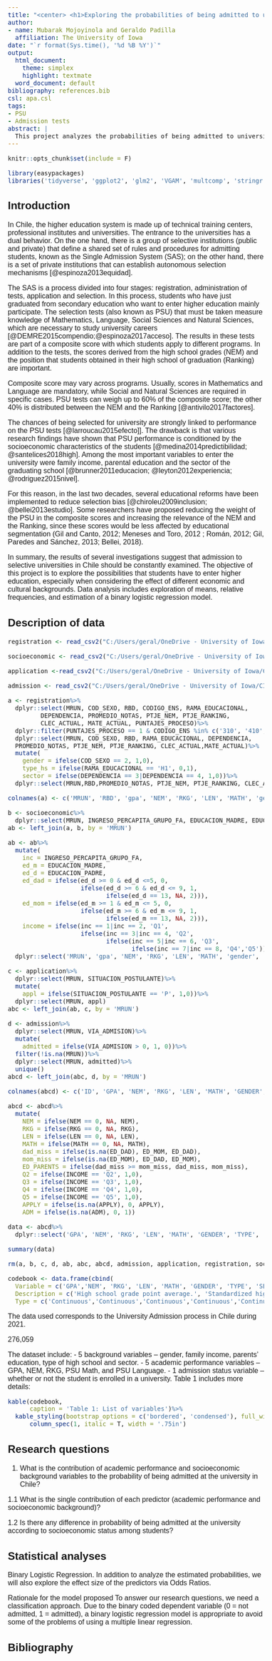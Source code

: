 ```yaml
---
title: "<center> <h1>Exploring the probabilities of being admitted to university in Chile based on socioeconomic and academic attributes</h1> </center>"
author:
- name: Mubarak Mojoyinola and Geraldo Padilla
  affiliation: The University of Iowa
date: "`r format(Sys.time(), '%d %B %Y')`"
output:
  html_document:
    theme: simplex
    highlight: textmate
  word_document: default
bibliography: references.bib
csl: apa.csl
tags:
- PSU
- Admission tests
abstract: |
  This project analyzes the probabilities of being admitted to university in Chile in the 2021 admission process. Admission is based on PSU results and other 2 criteria associated with academic performance during high school (GPA and Ranking), however, there could be  other 'non-academic' criteria interfering in the opportunities to being admitted (socioeconomic background).
---
```


<style type="text/css">
body{
  font-family: Arial;
  font-size: 12pt;
}
</style>

```r
knitr::opts_chunk$set(include = F)
```

```r
library(easypackages)
libraries('tidyverse', 'ggplot2', 'glm2', 'VGAM', 'multcomp', 'stringr', 'readxl', 'Lahman', 'kableExtra')
```

## Introduction

In Chile, the higher education system is made up of technical training centers, professional institutes and universities. The entrance to the universities has a dual behavior. On the one hand, there is a group of selective institutions (public and private) that define a shared set of rules and procedures for admitting students, known as the Single Admission System (SAS); on the other hand, there is a set of private institutions that can establish autonomous selection mechanisms [@espinoza2013equidad].

The SAS is a process divided into four stages: registration, administration of tests, application and selection. In this process, students who have just graduated from secondary education who want to enter higher education mainly participate. The selection tests (also known as PSU) that must be taken measure knowledge of Mathematics, Language, Social Sciences and Natural Sciences, which are necessary to study university careers [@DEMRE2015compendio;@espinoza2017acceso]. The results in these tests are part of a composite score with which students apply to different programs. In addition to the tests, the scores derived from the high school grades (NEM) and the position that students obtained in their high school of graduation (Ranking) are important.

Composite score may vary across programs. Usually, scores in Mathematics and Language are mandatory, while Social and Natural Sciences are required in specific cases. PSU tests can weigh up to 60% of the composite score; the other 40% is distributed between the NEM and the Ranking [@antivilo2017factores].

The chances of being selected for university are strongly linked to performance on the PSU tests [@larroucau2015efecto]]. The drawback is that various research findings have shown that PSU performance is conditioned by the socioeconomic characteristics of the students [@medina2014predictibilidad; @santelices2018high]. Among the most important variables to enter the university were family income, parental education and the sector of the graduating school [@brunner2011educacion; @leyton2012experiencia; @rodriguez2015nivel].

For this reason, in the last two decades, several educational reforms have been implemented to reduce selection bias [@chiroleu2009inclusion; @bellei2013estudio]. Some researchers have proposed reducing the weight of the PSU in the composite scores and increasing the relevance of the NEM and the Ranking, since these scores would be less affected by educational segmentation (Gil and Canto, 2012; Meneses and Toro, 2012 ; Román, 2012; Gil, Paredes and Sánchez, 2013; Bellei, 2018).

In summary, the results of several investigations suggest that admission to selective universities in Chile should be constantly examined. The objective of this project is to explore the possibilities that students have to enter higher education, especially when considering the effect of different economic and cultural backgrounds. Data analysis includes exploration of means, relative frequencies, and estimation of a binary logistic regression model.

## Description of data

```r
registration <- read_csv2("C:/Users/geral/OneDrive - University of Iowa/CIDCIE/1. Bases de Datos/PSU/PSU 2019 - 2021/A_Inscritos_puntajes/A_INSCRITOS_PUNTAJES_PDT_2021_PUB_MRUN.csv")

socioeconomic <- read_csv2("C:/Users/geral/OneDrive - University of Iowa/CIDCIE/1. Bases de Datos/PSU/PSU 2019 - 2021/B_Socioeconomico/B_SOCIOECONOMICO_DOMICILIO_PDT_2021_PUB_MRUN.csv")

application <-read_csv2("C:/Users/geral/OneDrive - University of Iowa/CIDCIE/1. Bases de Datos/PSU/PSU 2019 - 2021/C_Postulacion_Seleccion/C_POSTULANTES_SELECCION_PDT_2021_PUB_MRUN.csv")

admission <- read_csv2("C:/Users/geral/OneDrive - University of Iowa/CIDCIE/1. Bases de Datos/PSU/PSU 2019 - 2021/D_Matricula_MRUN/D_MATRICULA_PDT__2021_PUB_MRUN.csv")
```

```r
a <- registration%>%
  dplyr::select(MRUN, COD_SEXO, RBD, CODIGO_ENS, RAMA_EDUCACIONAL,
         DEPENDENCIA, PROMEDIO_NOTAS, PTJE_NEM, PTJE_RANKING,
         CLEC_ACTUAL, MATE_ACTUAL, PUNTAJES_PROCESO)%>%
  dplyr::filter(PUNTAJES_PROCESO == 1 & CODIGO_ENS %in% c('310', '410', '510', '610'))%>%
  dplyr::select(MRUN, COD_SEXO, RBD, RAMA_EDUCACIONAL, DEPENDENCIA,
  PROMEDIO_NOTAS, PTJE_NEM, PTJE_RANKING, CLEC_ACTUAL,MATE_ACTUAL)%>%
  mutate(
    gender = ifelse(COD_SEXO == 2, 1,0),
    type_hs = ifelse(RAMA_EDUCACIONAL == 'H1', 0,1),
    sector = ifelse(DEPENDENCIA == 3|DEPENDENCIA == 4, 1,0))%>%
  dplyr::select(MRUN,RBD,PROMEDIO_NOTAS, PTJE_NEM, PTJE_RANKING, CLEC_ACTUAL,MATE_ACTUAL,gender, type_hs,sector)

colnames(a) <- c('MRUN', 'RBD', 'gpa', 'NEM', 'RKG', 'LEN', 'MATH', 'gender', 'type_hs','sector')

b <- socioeconomic%>%
  dplyr::select(MRUN, INGRESO_PERCAPITA_GRUPO_FA, EDUCACION_MADRE, EDUCACION_PADRE)
ab <- left_join(a, b, by = 'MRUN')

ab <- ab%>%
  mutate(
    inc = INGRESO_PERCAPITA_GRUPO_FA,
    ed_m = EDUCACION_MADRE,
    ed_d = EDUCACION_PADRE,
    ed_dad = ifelse(ed_d >= 0 & ed_d <=5, 0,
                    ifelse(ed_d >= 6 & ed_d <= 9, 1,
                           ifelse(ed_d == 13, NA, 2))),
    ed_mom = ifelse(ed_m >= 1 & ed_m <= 5, 0,
                    ifelse(ed_m >= 6 & ed_m <= 9, 1,
                           ifelse(ed_m == 13, NA, 2))),
    income = ifelse(inc == 1|inc == 2, 'Q1',
                    ifelse(inc == 3|inc == 4, 'Q2',
                           ifelse(inc == 5|inc == 6, 'Q3',
                                  ifelse(inc == 7|inc == 8, 'Q4','Q5')))))%>%
  dplyr::select('MRUN', 'gpa', 'NEM', 'RKG', 'LEN', 'MATH', 'gender', 'type_hs', 'sector', 'ed_dad', 'ed_mom', 'income')

c <- application%>%
  dplyr::select(MRUN, SITUACION_POSTULANTE)%>%
  mutate(
    appl = ifelse(SITUACION_POSTULANTE == 'P', 1,0))%>%
  dplyr::select(MRUN, appl)
abc <- left_join(ab, c, by = 'MRUN')

d <- admission%>%
  dplyr::select(MRUN, VIA_ADMISION)%>%
  mutate(
    admitted = ifelse(VIA_ADMISION > 0, 1, 0))%>%
  filter(!is.na(MRUN))%>%
  dplyr::select(MRUN, admitted)%>%
  unique()
abcd <- left_join(abc, d, by = 'MRUN')

colnames(abcd) <- c('ID', 'GPA', 'NEM', 'RKG', 'LEN', 'MATH', 'GENDER', 'TYPE', 'SECTOR', 'ED_DAD', 'ED_MOM', 'INCOME', 'APPLY', 'ADM')

abcd <- abcd%>%
  mutate(
    NEM = ifelse(NEM == 0, NA, NEM),
    RKG = ifelse(RKG == 0, NA, RKG),
    LEN = ifelse(LEN == 0, NA, LEN),
    MATH = ifelse(MATH == 0, NA, MATH),
    dad_miss = ifelse(is.na(ED_DAD), ED_MOM, ED_DAD),
    mom_miss = ifelse(is.na(ED_MOM), ED_DAD, ED_MOM),
    ED_PARENTS = ifelse(dad_miss >= mom_miss, dad_miss, mom_miss),
    Q2 = ifelse(INCOME == 'Q2', 1,0),
    Q3 = ifelse(INCOME == 'Q3', 1,0),
    Q4 = ifelse(INCOME == 'Q4', 1,0),
    Q5 = ifelse(INCOME == 'Q5', 1,0),
    APPLY = ifelse(is.na(APPLY), 0, APPLY),
    ADM = ifelse(is.na(ADM), 0, 1))

data <- abcd%>%
  dplyr::select('GPA', 'NEM', 'RKG', 'LEN', 'MATH', 'GENDER', 'TYPE', 'SECTOR', 'ED_PARENTS', 'Q2', 'Q3', 'Q4', 'Q5', 'APPLY', 'ADM')

summary(data)

rm(a, b, c, d, ab, abc, abcd, admission, application, registration, socioeconomic)
```

```r
codebook <- data.frame(cbind(
  Variable = c('GPA','NEM', 'RKG', 'LEN', 'MATH', 'GENDER', 'TYPE', 'SECTOR', 'ED_PARENTS', 'INCOME_Q', 'APPLY', 'ADM'),
  Description = c('High school grade point average.', 'Standardized high school grade point average.', 'Relative position of the student in his or her school of graduation', 'Standardized score in the Language PSU', 'Standardized score in the Mathematics PSU', 'gender of student', 'Type of school, Technical-professional or Humanist, from which the student graduated', "Sector to which the student's school of graduation belongs", 'Higher educational level of the father or mother',"Quintile of economic income to which the student's family belongs (dummy)", "Student's application to a university", 'Admission of the student to a university'),
  Type = c('Continuous','Continuous','Continuous','Continuous','Continuous','Binary (0 = Male, 1 = Female)','Binary (0 = Humanist, 1 = Technical school)','Binary (0 = Public, 1 = Private)','Categorical (0 = Primary, 1 = Secondary, 2 = Tertiary)','Categorical (Q1 [Ref.], Q2, Q3, Q4, Q5)','Binary (0 = Did not apply, 1 = Applied)','Binary (0 = Not admitted, 1 = Admitted)')))
```

The data used corresponds to the University Admission process in Chile during 2021.

276,059

The dataset include:
- 5 background variables – gender, family income, parents’ education, type of high school and sector.
- 5 academic performance variables – GPA, NEM, RKG, PSU Math, and PSU Language.
- 1 admission status variable – whether or not the student is enrolled in a university. Table 1 includes more details:

```r
kable(codebook,
      caption = 'Table 1: List of variables')%>%
  kable_styling(bootstrap_options = c('bordered', 'condensed'), full_width = F, position = 'center', font_size =12)%>%
      column_spec(1, italic = T, width = '.75in')
```

## Research questions

1. What is the contribution of academic performance and socioeconomic background variables to the probability of being admitted at the university in Chile?

1.1 What is the single contribution of each predictor (academic performance and socioeconomic background)?

1.2 Is there any difference in probability of being admitted at the university according to socioeconomic status among students?

## Statistical analyses

Binary Logistic Regression. In addition to analyze the estimated probabilities, we will also explore the effect size of the predictors via Odds Ratios.

Rationale for the model proposed
To answer our research questions, we need a classification approach. Due to the binary coded dependent variable (0 = not admitted, 1 = admitted), a binary logistic regression model is appropriate to avoid some of the problems of using a multiple linear regression.

## Bibliography
